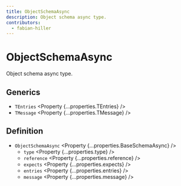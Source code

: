 ```yaml
---
title: ObjectSchemaAsync
description: Object schema async type.
contributors:
  - fabian-hiller
---
```



# ObjectSchemaAsync

Object schema async type.

## Generics

- `TEntries` <Property {...properties.TEntries} />
- `TMessage` <Property {...properties.TMessage} />

## Definition

- `ObjectSchemaAsync` <Property {...properties.BaseSchemaAsync} />
  - `type` <Property {...properties.type} />
  - `reference` <Property {...properties.reference} />
  - `expects` <Property {...properties.expects} />
  - `entries` <Property {...properties.entries} />
  - `message` <Property {...properties.message} />

